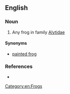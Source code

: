 ==English==

===Noun===
{{en-noun|head=[[disc]]-[[tongued]] [[frog]]}}

# Any frog in family [[Alytidae]]

====Synonyms====
* [[painted frog]]

===References===
* {{pedia}}

[[Category:en:Frogs]]